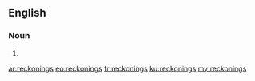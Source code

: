 ==English==

===Noun===
{{head|en}}

# {{plural of|reckoning}}

[[ar:reckonings]]
[[eo:reckonings]]
[[fr:reckonings]]
[[ku:reckonings]]
[[my:reckonings]]